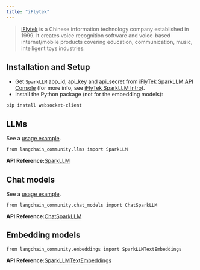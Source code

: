 ```yaml
---
title: "iFlytek"
---
```


> [iFlytek](https://www.iflytek.com) is a Chinese information technology company established in 1999. It creates voice recognition software and voice-based internet/mobile products covering education, communication, music, intelligent toys industries.

## Installation and Setup

* Get `SparkLLM` app\_id, api\_key and api\_secret from [iFlyTek SparkLLM API Console](https://console.xfyun.cn/services/bm3) (for more info, see [iFlyTek SparkLLM Intro](https://xinghuo.xfyun.cn/sparkapi)).
* Install the Python package (not for the embedding models):

```
pip install websocket-client
```

## LLMs

See a [usage example](/src/oss/integrations/llms/sparkllm).

```
from langchain_community.llms import SparkLLM
```

**API Reference:**[SparkLLM](https://python.langchain.com/api_reference/community/llms/langchain_community.llms.sparkllm.SparkLLM.html)

## Chat models

See a [usage example](/src/oss/integrations/chat/sparkllm).

```
from langchain_community.chat_models import ChatSparkLLM
```

**API Reference:**[ChatSparkLLM](https://python.langchain.com/api_reference/community/chat_models/langchain_community.chat_models.sparkllm.ChatSparkLLM.html)

## Embedding models

```
from langchain_community.embeddings import SparkLLMTextEmbeddings
```

**API Reference:**[SparkLLMTextEmbeddings](https://python.langchain.com/api_reference/community/embeddings/langchain_community.embeddings.sparkllm.SparkLLMTextEmbeddings.html)
